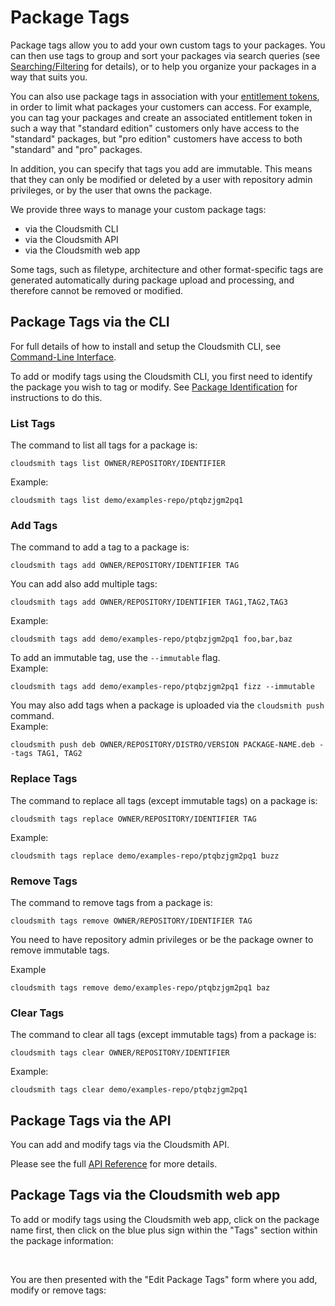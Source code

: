 
# Package Tags

Package tags allow you to add your own custom tags to your packages. You can then use tags to group and sort your packages via search queries (see <a href="/artifact-management/search-packages">Searching/Filtering</a> for details), or to help you organize your packages in a way that suits you.

You can also use package tags in association with your [entitlement tokens](/software-distribution/entitlement-tokens), in order to limit what packages your customers can access. For example, you can tag your packages and create an associated entitlement token in such a way that "standard edition" customers only have access to the "standard" packages, but "pro edition" customers have access to both "standard" and "pro" packages.

In addition, you can specify that tags you add are immutable. This means that they can only be modified or deleted by a user with repository admin privileges, or by the user that owns the package.

We provide three ways to manage your custom package tags: 

- via the Cloudsmith CLI
- via the Cloudsmith API 
- via the Cloudsmith web app

<Note variant="note">
Some tags, such as filetype, architecture and other format-specific tags are generated automatically during package upload and processing, and therefore cannot be removed or modified.
</Note>

## Package Tags via the CLI

For full details of how to install and setup the Cloudsmith CLI, see [Command-Line Interface](/getting-started/cli).

To add or modify tags using the Cloudsmith CLI, you first need to identify the package you wish to tag or modify.  See [Package Identification](/artifact-management/identifying-a-package) for instructions to do this. 

### List Tags

The command to list all tags for a package is: 

```shell
cloudsmith tags list OWNER/REPOSITORY/IDENTIFIER
```

Example:

```shell
cloudsmith tags list demo/examples-repo/ptqbzjgm2pq1
```
<BlockImage src={img6fe0d48_list_tags} alt="List tags"></BlockImage>

### Add Tags

The command to add a tag to a package is: 

```shell
cloudsmith tags add OWNER/REPOSITORY/IDENTIFIER TAG
```

You can add also add multiple tags: 

```shell
cloudsmith tags add OWNER/REPOSITORY/IDENTIFIER TAG1,TAG2,TAG3
```

Example: 

```shell
cloudsmith tags add demo/examples-repo/ptqbzjgm2pq1 foo,bar,baz
```

<BlockImage src={img06958c2_add_tags} alt="Add tag(s)"></BlockImage>

To add an immutable tag, use the `--immutable` flag.  
Example:

```shell
cloudsmith tags add demo/examples-repo/ptqbzjgm2pq1 fizz --immutable
```

<BlockImage src={img50dfa6e_add_immutable_tag} alt="Add immutable tag(s)"></BlockImage>

You may also add tags when a package is uploaded via the `cloudsmith push` command.  
Example: 

```shell
cloudsmith push deb OWNER/REPOSITORY/DISTRO/VERSION PACKAGE-NAME.deb --tags TAG1, TAG2 
```

### Replace Tags

The command to replace all tags (except immutable tags) on a package is: 

```shell
cloudsmith tags replace OWNER/REPOSITORY/IDENTIFIER TAG
```

Example:

```shell
cloudsmith tags replace demo/examples-repo/ptqbzjgm2pq1 buzz
```

<BlockImage src={img5db866f_replace_tags} alt="Replace tags"></BlockImage>

### Remove Tags

The command to remove tags from a package is:

```shell
cloudsmith tags remove OWNER/REPOSITORY/IDENTIFIER TAG
```
<Note variant="note">
You need to have repository admin privileges or be the package owner to remove immutable tags.
</Note>

Example

```shell
cloudsmith tags remove demo/examples-repo/ptqbzjgm2pq1 baz
```

<BlockImage src={imgde1bb6a_remove_tags} alt="Remove Tag"></BlockImage>

### Clear Tags

The command to clear all tags (except immutable tags) from a package is:

```shell
cloudsmith tags clear OWNER/REPOSITORY/IDENTIFIER
```

Example:

```shell
cloudsmith tags clear demo/examples-repo/ptqbzjgm2pq1
```

<BlockImage src={imge90dbd8_clear_tags} alt="Clear tags"></BlockImage>

## Package Tags via the API

You can add and modify tags via the Cloudsmith API.

Please see the full [API Reference](/api/packages/tag) for more details.

## Package Tags via the Cloudsmith web app

To add or modify tags using the Cloudsmith web app, click on the package name first, then click on the blue plus sign within the "Tags" section within the package information:

<BlockImage src={imgd068e8d0d58e1b0f922085a5de1cb65d2a9a51cf22e29b525988957870a6b08d_Screenshot_2024_11_08_at_3_40_04_PM} alt=""></BlockImage>

<br />

You are then presented with the "Edit Package Tags" form where you add, modify or remove tags: 

<BlockImage src={imgd1bd9face2cc65f3b2fe03c8d468f914cac9fb21b7bdf6355af364069cb973ef_Screenshot_2024_11_08_at_3_43_01_PM} alt=""></BlockImage>